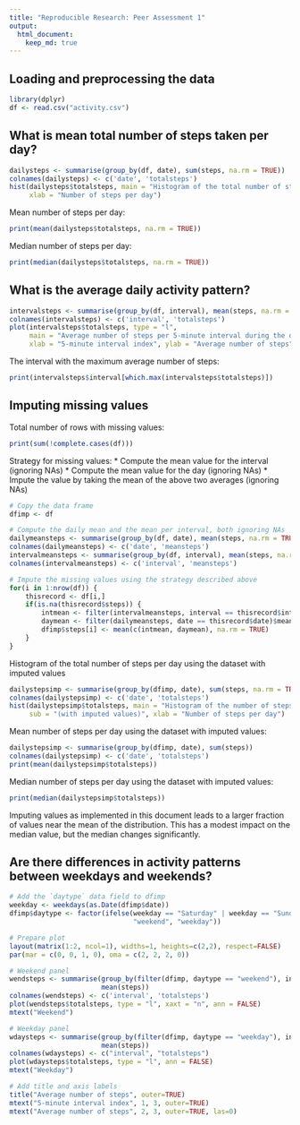 ```yaml
---
title: "Reproducible Research: Peer Assessment 1"
output: 
  html_document:
    keep_md: true
---
```



## Loading and preprocessing the data

```r
library(dplyr)
df <- read.csv("activity.csv")
```

## What is mean total number of steps taken per day?

```r
dailysteps <- summarise(group_by(df, date), sum(steps, na.rm = TRUE))
colnames(dailysteps) <- c('date', 'totalsteps')
hist(dailysteps$totalsteps, main = "Histogram of the total number of steps per day",
	 xlab = "Number of steps per day")
```
Mean number of steps per day:
```r
print(mean(dailysteps$totalsteps, na.rm = TRUE))
```
Median number of steps per day:
```r
print(median(dailysteps$totalsteps, na.rm = TRUE))
```

## What is the average daily activity pattern?

```r
intervalsteps <- summarise(group_by(df, interval), mean(steps, na.rm = TRUE))
colnames(intervalsteps) <- c('interval', 'totalsteps')
plot(intervalsteps$totalsteps, type = "l",
	 main = "Average number of steps per 5-minute interval during the day",
	 xlab = "5-minute interval index", ylab = "Average number of steps")

```

The interval with the maximum average number of steps:
```r
print(intervalsteps$interval[which.max(intervalsteps$totalsteps)])
```

## Imputing missing values

Total number of rows with missing values:
```r
print(sum(!complete.cases(df)))
```

Strategy for missing values:
* Compute the mean value for the interval (ignoring NAs)
* Compute the mean value for the day (ignoring NAs)
* Impute the value by taking the mean of the above two averages (ignoring NAs)

```r
# Copy the data frame
dfimp <- df

# Compute the daily mean and the mean per interval, both ignoring NAs
dailymeansteps <- summarise(group_by(df, date), mean(steps, na.rm = TRUE))
colnames(dailymeansteps) <- c('date', 'meansteps')
intervalmeansteps <- summarise(group_by(df, interval), mean(steps, na.rm = TRUE))
colnames(intervalmeansteps) <- c('interval', 'meansteps')

# Impute the missing values using the strategy described above
for(i in 1:nrow(df)) {
	thisrecord <- df[i,]
	if(is.na(thisrecord$steps)) {
		intmean <- filter(intervalmeansteps, interval == thisrecord$interval)$meansteps
		daymean <- filter(dailymeansteps, date == thisrecord$date)$meansteps
		dfimp$steps[i] <- mean(c(intmean, daymean), na.rm = TRUE)
	}
}
```

Histogram of the total number of steps per day using the dataset with imputed values

```r
dailystepsimp <- summarise(group_by(dfimp, date), sum(steps, na.rm = TRUE))
colnames(dailystepsimp) <- c('date', 'totalsteps')
hist(dailystepsimp$totalsteps, main = "Histogram of the number of steps per day",
	 sub = "(with imputed values)", xlab = "Number of steps per day")
```

Mean number of steps per day using the dataset with imputed values:
```r
dailystepsimp <- summarise(group_by(dfimp, date), sum(steps))
colnames(dailystepsimp) <- c('date', 'totalsteps')
print(mean(dailystepsimp$totalsteps))
```
Median number of steps per day using the dataset with imputed values:
```r
print(median(dailystepsimp$totalsteps))
```

Imputing values as implemented in this document leads to a larger fraction of values near the mean of the distribution. This has a modest impact on the median value, but the median changes significantly.

## Are there differences in activity patterns between weekdays and weekends?

```r
# Add the `daytype` data field to dfimp
weekday <- weekdays(as.Date(dfimp$date))
dfimp$daytype <- factor(ifelse(weekday == "Saturday" | weekday == "Sunday",
							   "weekend", "weekday"))

# Prepare plot
layout(matrix(1:2, ncol=1), widths=1, heights=c(2,2), respect=FALSE)
par(mar = c(0, 0, 1, 0), oma = c(2, 2, 2, 0))

# Weekend panel
wendsteps <- summarise(group_by(filter(dfimp, daytype == "weekend"), interval),
					   mean(steps))
colnames(wendsteps) <- c('interval', 'totalsteps')
plot(wendsteps$totalsteps, type = "l", xaxt = "n", ann = FALSE)
mtext("Weekend")

# Weekday panel
wdaysteps <- summarise(group_by(filter(dfimp, daytype == "weekday"), interval),
					   mean(steps))
colnames(wdaysteps) <- c("interval", "totalsteps")
plot(wdaysteps$totalsteps, type = "l", ann = FALSE)
mtext("Weekday")

# Add title and axis labels
title("Average number of steps", outer=TRUE)
mtext("5-minute interval index", 1, 3, outer=TRUE)
mtext("Average number of steps", 2, 3, outer=TRUE, las=0)

```
